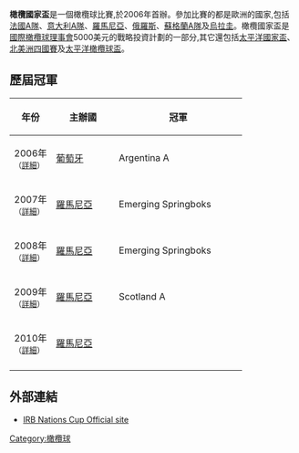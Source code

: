 {{Infobox sports league
|logo=
|caption=
|sport=[[橄欖球|橄欖球]]
|founded=2006年
|teams=6隊
|country=[[法國A隊|法國A隊]]、[[意大利A隊|意大利A隊]]、[[羅馬尼亞|羅馬尼亞]]、[[俄羅斯|俄羅斯]]、[[蘇格蘭A隊|蘇格蘭A隊]]及[[烏拉圭|烏拉圭]]
|champion={{SCO}}
}}

'''橄欖國家盃'''是一個橄欖球比賽,於2006年首辦。參加比賽的都是歐洲的國家,包括[[法國A隊|法國A隊]]、[[意大利A隊|意大利A隊]]、[[羅馬尼亞|羅馬尼亞]]、[[俄羅斯|俄羅斯]]、[[蘇格蘭A隊|蘇格蘭A隊]]及[[烏拉圭|烏拉圭]]。橄欖國家盃是[[國際橄欖球理事會|國際橄欖球理事會]]5000美元的戰略投資計劃的一部分,其它還包括[[太平洋國家盃|太平洋國家盃]]、[[北美洲四國賽|北美洲四國賽]]及[[太平洋橄欖球盃|太平洋橄欖球盃]]。

==歷屆冠軍==
{|class="wikitable" width="500px" style="text-align:center; font-size:90%;"
!style="width:18%"|年份 
!style="width:27%"|主辦國 
!style="width:55%"|冠軍
|-
|2006年<br/><small>（[[2006年橄欖球國家盃|詳細]]）</small>
|{{flagicon|POR}} [[葡萄牙|葡萄牙]]
|{{flagicon|ARG}} Argentina A
|-  
|2007年<br/><small>（[[2007年橄欖球國家盃|詳細]]）</small>
|{{flagicon|ROM}} [[羅馬尼亞|羅馬尼亞]]
|{{flagicon|ZAF}} Emerging Springboks
|-  
|2008年<br/><small>（[[2008年橄欖球國家盃|詳細]]）</small>
|{{flagicon|ROM}} [[羅馬尼亞|羅馬尼亞]]
|{{flagicon|ZAF}} Emerging Springboks
|-  
|2009年<br/><small>（[[2009年橄欖球國家盃|詳細]]）</small>
|{{flagicon|ROM}} [[羅馬尼亞|羅馬尼亞]]
|{{flagicon|SCO}} Scotland A
|-  
|2010年<br/><small>（[[2010年橄欖球國家盃|詳細]]）</small>
|{{flagicon|ROM}} [[羅馬尼亞|羅馬尼亞]]
|
|-
|}

==外部連結==
*[https://web.archive.org/web/20130512231300/http://www.irb.com/nationscup/index.html IRB Nations Cup Official site]

{{國際橄欖球}}

[[Category:橄欖球|Category:橄欖球]]